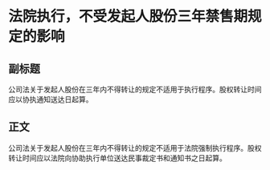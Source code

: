 # 法院执行，不受发起人股份三年禁售期规定的影响
## 副标题
公司法关于发起人股份在三年内不得转让的规定不适用于执行程序。股权转让时间应以协执通知送达日起算。
## 正文
公司法关于发起人股份在三年内不得转让的规定不适用于法院强制执行程序。股权转让时间应以法院向协助执行单位送达民事裁定书和通知书之日起算。